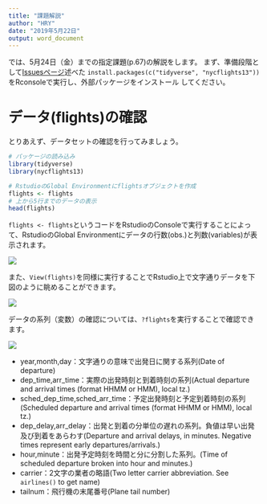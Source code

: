 ```yaml
---
title: "課題解説"
author: "HRY"
date: "2019年5月22日"
output: word_document
---
```


では、5月24日（金）までの指定課題(p.67)の解説をします。
まず、準備段階として[Issuesページ](https://github.com/Ylab-Shiny/lesson_190524/issues/1)述べた
`install.packages(c("tidyverse", "nycflights13"))`をRconsoleで実行し、外部パッケージをインストール
してください。

# データ(flights)の確認{-}
とりあえず、データセットの確認を行ってみましょう。
```r
# パッケージの読み込み
library(tidyverse)
library(nycflights13)

# RstudioのGlobal Environmentにflightsオブジェクトを作成
flights <- flights
# 上から5行までのデータの表示
head(flights)
```
`flights <- flights`というコードをRstudioのConsoleで実行することによって、RstudioのGlobal Environmentにデータの行数(obs.)と列数(variables)が表示されます。

![](fig1.PNG)

また、`View(flights)`を同様に実行することでRstudio上で文字通りデータを下図のように眺めることができます。

![](fig2.PNG)

データの系列（変数）の確認については、`?flights`を実行することで確認できます。

![](fig3.PNG)

- year,month,day：文字通りの意味で出発日に関する系列(Date of departure) <br>
- dep_time,arr_time：実際の出発時刻と到着時刻の系列(Actual departure and arrival times (format HHMM or HMM), local tz.) <br>
- sched_dep_time,sched_arr_time：予定出発時刻と予定到着時刻の系列(Scheduled departure and arrival times (format HHMM or HMM), local tz.) <br>
- dep_delay,arr_delay：出発と到着の分単位の遅れの系列。負値は早い出発及び到着をあらわす(Departure and arrival delays, in minutes. Negative times represent early departures/arrivals.) <br>
- hour,minute：出発予定時刻を時間と分に分割した系列。(Time of scheduled departure broken into hour and minutes.) <br>
- carrier：2文字の業者の略語(Two letter carrier abbreviation. See `airlines()` to get name)
- tailnum：飛行機の末尾番号(Plane tail number)